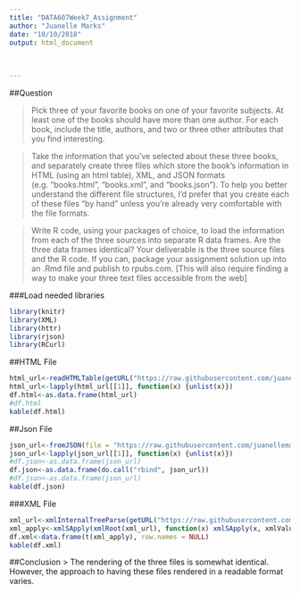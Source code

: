 ```yaml
---
title: "DATA607Week7_Assignment"
author: "Juanelle Marks"
date: "10/10/2018"
output: html_document
  
 
  
---
```


##Question

>Pick three of your favorite books on one of your favorite subjects. At least one of the books should have more than one author. For each book, include the title, authors, and two or three other attributes that you find interesting.

>Take the information that you’ve selected about these three books, and separately create three files which store the book’s information in HTML (using an html table), XML, and JSON formats (e.g. “books.html”, “books.xml”, and “books.json”). To help you better understand the different file structures, I’d prefer that you create each of these files “by hand” unless you’re already very comfortable with the file formats.

>Write R code, using your packages of choice, to load the information from each of the three sources into separate R data frames. Are the three data frames identical? Your deliverable is the three source files and the R code. If you can, package your assignment solution up into an .Rmd file and publish to rpubs.com. [This will also require finding a way to make your three text files accessible from the web]



###Load needed libraries
```r
library(knitr)
library(XML)
library(httr)
library(rjson)
library(RCurl)

```




##HTML File
```r
html_url<-readHTMLTable(getURL("https://raw.githubusercontent.com/juanellemarks/JuanelleMarks_DATA607_2018/master/favourite_books.html"))
html_url<-lapply(html_url[[1]], function(x) {unlist(x)})
df.html<-as.data.frame(html_url)
#df.html
kable(df.html)

```



##Json File
```r
json_url<-fromJSON(file = "https://raw.githubusercontent.com/juanellemarks/JuanelleMarks_DATA607_2018/master/Books.json")
json_url<-lapply(json_url[[1]], function(x) {unlist(x)})
#df.json<-as.data.frame(json_url)
df.json<-as.data.frame(do.call("rbind", json_url))
#df.json<-as.data.frame(json_url)
kable(df.json)

```


###XML File
```r
xml_url<-xmlInternalTreeParse(getURL("https://raw.githubusercontent.com/juanellemarks/JuanelleMarks_DATA607_2018/master/Books5.xml"))
xml_apply<-xmlSApply(xmlRoot(xml_url), function(x) xmlSApply(x, xmlValue))
df.xml<-data.frame(t(xml_apply), row.names = NULL)
kable(df.xml)

```


##Conclusion
> The rendering of the three files is somewhat identical. However, the approach to having these files rendered in a readable format varies.


